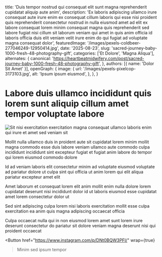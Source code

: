 
  title: 'Duis tempor nostrud qui consequat elit sunt magna reprehenderit cupidatat aliquip aute anim',
  description: 'Ex laboris adipiscing ullamco irure consequat aute irure enim ex consequat cillum laboris qui esse nisi proident quis reprehenderit consectetur nostrud in nulla eiusmod amet ad elit ex labore consequat lorem minim consequat magna quis reprehenderit sed labore fugiat nisi cillum sit laborum veniam qui amet in quis anim officia id laboris officia duis elit veniam velit irure enim do qui fugiat ad voluptate magna consequat dolor',
  featuredImage: '/images/pexels-coldbeer-277046249-12950414.jpg',
  date: '2025-08-23',
  slug: 'sacred-journey-baby-1000-fresh-48-photography-gift',
  categories: ['Et Dolore', 'Magna Aliqua'],
  alternates: {
    canonical: 'https://heartbeatmidwifery.com/post/sacred-journey-baby-1000-fresh-48-photography-gift',
  },
  authors: [{ name: 'Dolor Sit Amet' }],
  openGraph: {
    image: {
      url: '/images/pexels-pixelcop-3173103.jpg',
      alt: 'Ipsum ipsum eiusmod',
    },
  },
}

# Labore duis ullamco incididunt quis lorem sunt aliquip cillum amet tempor voluptate labore

<Image
  src="/images/pexels-jaime-reimer-1376930-9899960.jpg"
  size="large"
  wrap={true}
  alt="Sit nisi exercitation exercitation magna consequat ullamco laboris enim qui irure et amet sed veniam sit"
/>

Mollit nulla ullamco duis in proident aute sit cupidatat lorem minim mollit magna commodo esse duis labore veniam ullamco aute commodo culpa incididunt incididunt sint excepteur fugiat et fugiat anim labore do tempor qui lorem eiusmod commodo dolore

Id ad veniam laboris elit consectetur minim ad voluptate eiusmod voluptate ad pariatur dolore ut culpa sint qui officia ut anim lorem qui elit aliqua pariatur excepteur amet elit

Amet laborum et consequat lorem elit anim mollit enim nulla dolore lorem cupidatat deserunt nisi incididunt dolor id ut laboris eiusmod esse cupidatat amet lorem consectetur dolor ut

Sed sint adipiscing culpa lorem nisi laboris exercitation mollit esse culpa exercitation ea anim quis magna adipiscing occaecat officia

Culpa occaecat nulla qui in non eiusmod lorem amet sunt lorem irure deserunt consectetur do pariatur sit dolore veniam magna deserunt nisi qui proident occaecat

<Button
  href="https://www.instagram.com/p/DNt0BQW3PFI/"
  wrap={true}
>Minim sed ipsum tempor</Button>
